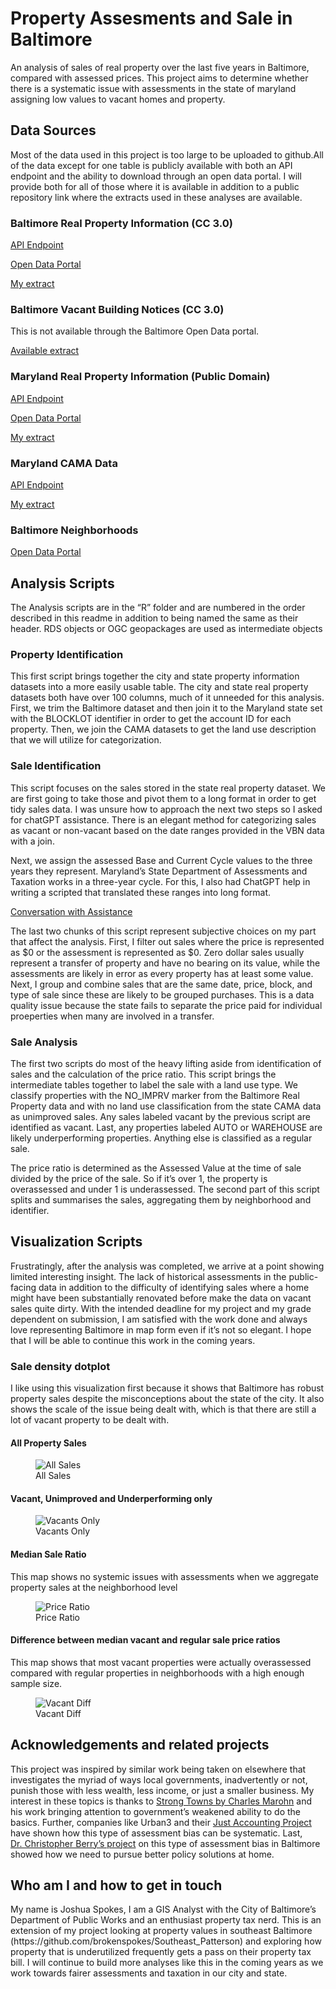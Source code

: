 # Property Assesments and Sale in Baltimore

An analysis of sales of real property over the last five years in Baltimore, compared
with assessed prices. This project aims to determine whether there is a systematic
issue with assessments in the state of maryland assigning low values to vacant homes
and property.

## Data Sources

Most of the data used in this project is too large to be uploaded to github.All of
the data except for one table is publicly available with both an API endpoint
and the ability to download through an open data portal. I will provide both for
all of those where it is available in addition to a public repository link where
the extracts used in these analyses are available.

### Baltimore Real Property Information (CC 3.0)

[API Endpoint](https://geodata.baltimorecity.gov/egis/rest/services/CityView/Realproperty_OB/FeatureServer/0)

[Open Data Portal](https://data.baltimorecity.gov/datasets/baltimore::real-property-information-2/about)

[My extract](https://doi.org/10.5281/zenodo.14498393)

### Baltimore Vacant Building Notices (CC 3.0)

This is not available through the Baltimore Open Data portal.

[Available extract](https://doi.org/10.5281/zenodo.14497481)

### Maryland Real Property Information (Public Domain)

[API Endpoint](https://geodata.md.gov/imap/rest/services/PlanningCadastre/MD_ParcelBoundaries/MapServer/0)

[Open Data Portal](https://opendata.maryland.gov/Business-and-Economy/Maryland-Real-Property-Assessments_Hidden-Property/ed4q-f8tm/about_data)

[My extract](https://doi.org/10.5281/zenodo.14498401)

### Maryland CAMA Data

[API Endpoint](https://geodata.md.gov/imap/rest/services/PlanningCadastre/MD_ComputerAssistedMassAppraisal/MapServer)

[My extract](https://doi.org/10.5281/zenodo.14498436)

### Baltimore Neighborhoods

[Open Data Portal](https://data.baltimorecity.gov/datasets/baltimore::neighborhood-statistical-area-nsa-boundaries/about)

## Analysis Scripts

The Analysis scripts are in the "R" folder and are numbered in the order described
in this readme in addition to being named the same as their header. RDS objects or
OGC geopackages are used as intermediate objects 

### Property Identification

This first script brings together the city and state property information datasets
into a more easily usable table. The city and state real property datasets both have
over 100 columns, much of it unneeded for this analysis. First, we trim the Baltimore
dataset and then join it to the Maryland state set with the BLOCKLOT identifier in
order to get the account ID for each property. Then, we join the CAMA datasets to
get the land use description that we will utilize for categorization.

### Sale Identification

This script focuses on the sales stored in the state real property dataset. We are
first going to take those and pivot them to a long format in order to get tidy sales
data. I was unsure how to approach the next two steps so I asked for chatGPT assistance.
There is an elegant method for categorizing sales as vacant or non-vacant based on
the date ranges provided in the VBN data with a join.

Next, we assign the assessed Base and Current Cycle values to the three years they
represent. Maryland's State Department of Assessments and Taxation works in a three-year
cycle. For this, I also had ChatGPT help in writing a scripted that translated these
ranges into long format.

[Conversation with Assistance](https://chatgpt.com/share/675f4586-a0cc-8010-8570-52b9856d12c8)

The last two chunks of this script represent subjective choices on my part that affect
the analysis. First, I filter out sales where the price is represented as $0 or the
assessment is represented as $0. Zero dollar sales usually represent a transfer of
property and have no bearing on its value, while the assessments are likely in error
as every property has at least some value. Next, I group and combine sales that are
the same date, price, block, and type of sale since these are likely to be grouped
purchases. This is a data quality issue because the state fails to separate the price
paid for individual proeperties when many are involved in a transfer.

### Sale Analysis

The first two scripts do most of the heavy lifting aside from identification of sales
and the calculation of the price ratio. This script brings the intermediate tables
together to label the sale with a land use type. We classify properties with the NO_IMPRV
marker from the Baltimore Real Property data and with no land use classification from
the state CAMA data as unimproved sales. Any sales labeled vacant by the previous script
are identified as vacant. Last, any properties labeled AUTO or WAREHOUSE are likely
underperforming properties. Anything else is classified as a regular sale.

The price ratio is determined as the Assessed Value at the time of sale divided by
the price of the sale. So if it's over 1, the property is overassessed and under 1
is underassessed. The second part of this script splits and summarises the sales, aggregating
them by neighborhood and identifier.

## Visualization Scripts

Frustratingly, after the analysis was completed, we arrive at a point showing limited
interesting insight. The lack of historical assessments in the public-facing data
in addition to the difficulty of identifying sales where a home might have been substantially
renovated before make the data on vacant sales quite dirty. With the intended deadline
for my project and my grade dependent on submission, I am satisfied with the work
done and always love representing Baltimore in map form even if it's not so elegant.
I hope that I will be able to continue this work in the coming years.

### Sale density dotplot

I like using this visualization first because it shows that Baltimore has robust
property sales despite the misconceptions about the state of the city. It also shows
the scale of the issue being dealt with, which is that there are still a lot of vacant
property to be dealt with.

#### All Property Sales

![All Sales](Images/rdeck_dotplot.png)

#### Vacant, Unimproved and Underperforming only

![Vacants Only](Images/vacants_only_dotplot.png)

#### Median Sale Ratio

This map shows no systemic issues with assessments when we aggregate property sales at the neighborhood level 

![Price Ratio](Images/median_price_ratio.png)


#### Difference between median vacant and regular sale price ratios

This map shows that most vacant properties were actually overassessed compared with regular properties in neighborhoods with a high enough sample size.

![Vacant Diff](Images/vacant_to_regular_diff.png)


## Acknowledgements and related projects

This project was inspired by similar work being taken on elsewhere that investigates
the myriad of ways local governments, inadvertently or not, punish those with less
wealth, less income, or just a smaller business. My interest in these topics is thanks
to [Strong Towns by Charles Marohn](https://www.strongtowns.org/) and his work bringing
attention to government's weakened ability to do the basics. Further, companies like
Urban3 and their [Just Accounting Project](https://www.justaccounting.org/) have shown how this type of assessment bias
can be systematic. Last, [Dr. Christopher Berry's project](https://s3.us-east-2.amazonaws.com/propertytaxdata.uchicago.edu/nationwide_reports/web/Baltimore%20city_Maryland.html#5_who_is_over-assessed) on this type of assessment
bias in Baltimore showed how we need to pursue better policy solutions at home. 


## Who am I and how to get in touch

My name is Joshua Spokes, I am a GIS Analyst with the City of Baltimore's Department
of Public Works and an enthusiast property tax nerd. This is an extension of my project
looking at property values in southeast Baltimore (https://github.com/brokenspokes/Southeast_Patterson)
and exploring how property that is underutilized frequently gets a pass on their
property tax bill. I will continue to build more analyses like this in the coming
years as we work towards fairer assessments and taxation in our city and state.
